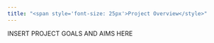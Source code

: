 ```yaml
---
title: "<span style='font-size: 25px'>Project Overview</style>"
---
```


INSERT PROJECT GOALS AND AIMS HERE